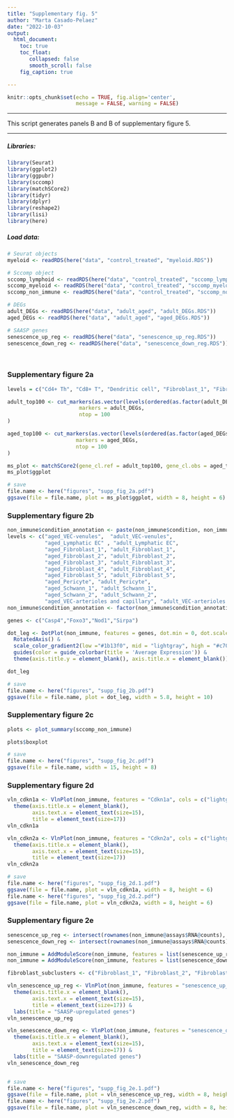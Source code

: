 ```yaml
---
title: "Supplementary fig. 5"
author: "Marta Casado-Pelaez"
date: "2022-10-03"
output:  
  html_document:
    toc: true
    toc_float:
       collapsed: false
       smooth_scroll: false
    fig_caption: true

---
```

```r
knitr::opts_chunk$set(echo = TRUE, fig.align='center', 
                      message = FALSE, warning = FALSE)
```

---

This script generates panels B and B of supplementary figure 5. 

---


##### **Libraries:**

```r
library(Seurat)
library(ggplot2)
library(ggpubr)
library(sccomp)
library(matchSCore2)
library(tidyr)
library(dplyr)
library(reshape2)
library(lisi)
library(here)
```

##### **Load data:**

```r
# Seurat objects
myeloid <- readRDS(here("data", "control_treated", "myeloid.RDS"))

# Sccomp object
sccomp_lymphoid <- readRDS(here("data", "control_treated", "sccomp_lymphoid.RDS"))
sccomp_myeloid <- readRDS(here("data", "control_treated", "sccomp_myeloid.RDS"))
sccomp_non_immune <- readRDS(here("data", "control_treated", "sccomp_non_immune.RDS"))

# DEGs 
adult_DEGs <- readRDS(here("data", "adult_aged", "adult_DEGs.RDS"))
aged_DEGs <- readRDS(here("data", "adult_aged", "aged_DEGs.RDS"))

# SAASP genes
senescence_up_reg <- readRDS(here("data", "senescence_up_reg.RDS"))
senescence_down_reg <- readRDS(here("data", "senescence_down_reg.RDS"))
```


\

### **Supplementary figure 2a**

```r
levels = c("Cd4+ Th", "Cd8+ T", "Dendritic cell", "Fibroblast_1", "Fibroblast_2", "Fibroblast_3", "Fibroblast_4", "Fibroblast_5", "ILC", "Lymphatic EC", "Macrophage_1", "Macrophage_2", "Macrophage_3", "Monocyte_1", "Monocyte_2", "Monocyte_3", "NK", "Pericyte", "Proliferating T", "Proliferative myeloid", "Schwann_1", "Schwann_2", "T reg", "VEC-arterioles and capillary", "VEC-venules" , "γδ T")

adult_top100 <- cut_markers(as.vector(levels(ordered(as.factor(adult_DEGs$cluster), levels = levels))),
                       markers = adult_DEGs,
                       ntop = 100
)

aged_top100 <- cut_markers(as.vector(levels(ordered(as.factor(aged_DEGs$cluster), levels = levels))),
                      markers = aged_DEGs,
                      ntop = 100
)

ms_plot <- matchSCore2(gene_cl.ref = adult_top100, gene_cl.obs = aged_top100, ylab="ADULT", xlab= "AGED")
ms_plot$ggplot

# save
file.name <- here("figures", "supp_fig_2a.pdf")
ggsave(file = file.name, plot = ms_plot$ggplot, width = 8, height = 6)
```

### **Supplementary figure 2b**

```r
non_immune$condition_annotation <- paste(non_immune$condition, non_immune$annotation, sep = "_") 
levels <- c("aged_VEC-venules",  "adult_VEC-venules",
            "aged_Lymphatic EC" , "adult_Lymphatic EC",
            "aged_Fibroblast_1", "adult_Fibroblast_1",    
            "aged_Fibroblast_2", "adult_Fibroblast_2",             
            "aged_Fibroblast_3", "adult_Fibroblast_3",
            "aged_Fibroblast_4", "adult_Fibroblast_4",           
            "aged_Fibroblast_5", "adult_Fibroblast_5",
            "aged_Pericyte", "adult_Pericyte",
            "aged_Schwann_1", "adult_Schwann_1",                 
            "aged_Schwann_2", "adult_Schwann_2",        
            "aged_VEC-arterioles and capillary", "adult_VEC-arterioles and capillary")
non_immune$condition_annotation <- factor(non_immune$condition_annotation, levels = levels)
```

```r
genes <- c("Casp4","Foxo3","Nod1","Sirpa")

dot_leg <- DotPlot(non_immune, features = genes, dot.min = 0, dot.scale = 10, group.by = "condition_annotation", scale = T) & 
  RotatedAxis() & 
  scale_color_gradient2(low ="#1b13f0", mid = "lightgray", high = "#c7080e") &
  guides(color = guide_colorbar(title = 'Average Expression')) & 
  theme(axis.title.y = element_blank(), axis.title.x = element_blank()) 

dot_leg

# save
file.name <- here("figures", "supp_fig_2b.pdf")
ggsave(file = file.name, plot = dot_leg, width = 5.8, height = 10)
```

### **Supplementary figure 2c**

```r
plots <- plot_summary(sccomp_non_immune) 

plots$boxplot

# save
file.name <- here("figures", "supp_fig_2c.pdf")
ggsave(file = file.name, width = 15, height = 8)
```

### **Supplementary figure 2d**

```r
vln_cdkn1a <- VlnPlot(non_immune, features = "Cdkn1a", cols = c("lightgray", "red"), pt.size  = 0.8, split.by =  "condition") &
  theme(axis.title.x = element_blank(),
        axis.text.x = element_text(size=15),
        title = element_text(size=17)) 
vln_cdkn1a

vln_cdkn2a <- VlnPlot(non_immune, features = "Cdkn2a", cols = c("lightgray", "red"), pt.size  = 0.8, split.by =  "condition") &
  theme(axis.title.x = element_blank(),
        axis.text.x = element_text(size=15),
        title = element_text(size=17)) 
vln_cdkn2a

# save
file.name <- here("figures", "supp_fig_2d.1.pdf")
ggsave(file = file.name, plot = vln_cdkn1a, width = 8, height = 6)
file.name <- here("figures", "supp_fig_2d.2.pdf")
ggsave(file = file.name, plot = vln_cdkn2a, width = 8, height = 6)
```

### **Supplementary figure 2e**

```r
senescence_up_reg <- intersect(rownames(non_immune@assays$RNA@counts), senescence_up_reg)
senescence_down_reg <- intersect(rownames(non_immune@assays$RNA@counts), senescence_down_reg)

non_immune = AddModuleScore(non_immune, features = list(senescence_up_reg), name = "senescence_up_reg", assay = "RNA")
non_immune = AddModuleScore(non_immune, features = list(senescence_down_reg), name = "senescence_down_reg", assay = "RNA")

fibroblast_subclusters <- c("Fibroblast_1", "Fibroblast_2", "Fibroblast_3", "Fibroblast_4", "Fibroblast_5")

vln_senescence_up_reg <- VlnPlot(non_immune, features = "senescence_up_reg1", idents = fibroblast_subclusters, cols = c("lightgray", "red"), pt.size  = 0.8, split.by =  "condition") &
  theme(axis.title.x = element_blank(),
        axis.text.x = element_text(size=15),
        title = element_text(size=17)) &  
  labs(title = "SAASP-upregulated genes")
vln_senescence_up_reg

vln_senescence_down_reg <- VlnPlot(non_immune, features = "senescence_down_reg1", idents = fibroblast_subclusters, cols = c("lightgray", "red"), pt.size  = 0.8, split.by =  "condition") &
  theme(axis.title.x = element_blank(),
        axis.text.x = element_text(size=15),
        title = element_text(size=17)) &  
  labs(title = "SAASP-downregulated genes")
vln_senescence_down_reg


# save
file.name <- here("figures", "supp_fig_2e.1.pdf")
ggsave(file = file.name, plot = vln_senescence_up_reg, width = 8, height = 6)
file.name <- here("figures", "supp_fig_2e.2.pdf")
ggsave(file = file.name, plot = vln_senescence_down_reg, width = 8, height = 6)
```

